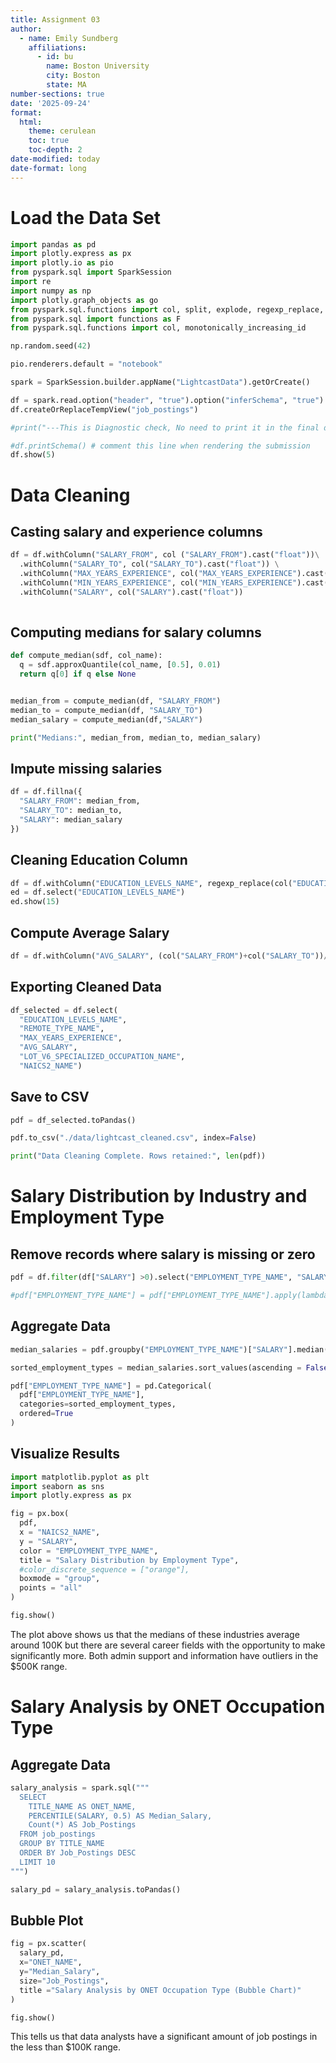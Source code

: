 ```yaml
---
title: Assignment 03
author:
  - name: Emily Sundberg
    affiliations:
      - id: bu
        name: Boston University
        city: Boston
        state: MA
number-sections: true
date: '2025-09-24'
format:
  html:
    theme: cerulean
    toc: true
    toc-depth: 2
date-modified: today
date-format: long
---
```


# Load the Data Set

```python
import pandas as pd
import plotly.express as px
import plotly.io as pio
from pyspark.sql import SparkSession
import re
import numpy as np
import plotly.graph_objects as go
from pyspark.sql.functions import col, split, explode, regexp_replace, transform, when
from pyspark.sql import functions as F
from pyspark.sql.functions import col, monotonically_increasing_id

np.random.seed(42)

pio.renderers.default = "notebook"

spark = SparkSession.builder.appName("LightcastData").getOrCreate()

df = spark.read.option("header", "true").option("inferSchema", "true").option("multiLine","true").option("escape", "\"").csv("/home/ubuntu/assignment-03-emily-sundberg-1/data/lightcast_job_postings.csv")
df.createOrReplaceTempView("job_postings")

#print("---This is Diagnostic check, No need to print it in the final doc---")

#df.printSchema() # comment this line when rendering the submission
df.show(5)

```

# Data Cleaning

## Casting salary and experience columns
```python

df = df.withColumn("SALARY_FROM", col ("SALARY_FROM").cast("float"))\
  .withColumn("SALARY_TO", col("SALARY_TO").cast("float")) \
  .withColumn("MAX_YEARS_EXPERIENCE", col("MAX_YEARS_EXPERIENCE").cast("float"))\
  .withColumn("MIN_YEARS_EXPERIENCE", col("MIN_YEARS_EXPERIENCE").cast("float"))\
  .withColumn("SALARY", col("SALARY").cast("float"))
  

```

## Computing medians for salary columns
```python
def compute_median(sdf, col_name):
  q = sdf.approxQuantile(col_name, [0.5], 0.01)
  return q[0] if q else None


median_from = compute_median(df, "SALARY_FROM")
median_to = compute_median(df, "SALARY_TO")
median_salary = compute_median(df,"SALARY")

print("Medians:", median_from, median_to, median_salary)

```
## Impute missing salaries

```python
df = df.fillna({
  "SALARY_FROM": median_from,
  "SALARY_TO": median_to,
  "SALARY": median_salary
})
```

## Cleaning Education Column

```python
df = df.withColumn("EDUCATION_LEVELS_NAME", regexp_replace(col("EDUCATION_LEVELS_NAME"), "[\n\r]", ""))
ed = df.select("EDUCATION_LEVELS_NAME")
ed.show(15)

```

## Compute Average Salary

```python
df = df.withColumn("AVG_SALARY", (col("SALARY_FROM")+col("SALARY_TO"))/2)

```


## Exporting Cleaned Data

```python
df_selected = df.select(
  "EDUCATION_LEVELS_NAME",
  "REMOTE_TYPE_NAME",
  "MAX_YEARS_EXPERIENCE",
  "AVG_SALARY",
  "LOT_V6_SPECIALIZED_OCCUPATION_NAME",
  "NAICS2_NAME")

```

## Save to CSV

```python
pdf = df_selected.toPandas()

pdf.to_csv("./data/lightcast_cleaned.csv", index=False)

print("Data Cleaning Complete. Rows retained:", len(pdf))
```

# Salary Distribution by Industry and Employment Type

## Remove records where salary is missing or zero

```python
pdf = df.filter(df["SALARY"] >0).select("EMPLOYMENT_TYPE_NAME", "SALARY","NAICS2_NAME").toPandas()

#pdf["EMPLOYMENT_TYPE_NAME"] = pdf["EMPLOYMENT_TYPE_NAME"].apply(lambda x: re.sub(r"[^\x00-\x7F]+","",x))
```

## Aggregate Data

```python

median_salaries = pdf.groupby("EMPLOYMENT_TYPE_NAME")["SALARY"].median()

sorted_employment_types = median_salaries.sort_values(ascending = False).index

pdf["EMPLOYMENT_TYPE_NAME"] = pd.Categorical(
  pdf["EMPLOYMENT_TYPE_NAME"],
  categories=sorted_employment_types,
  ordered=True
)

```
## Visualize Results

```python

import matplotlib.pyplot as plt
import seaborn as sns
import plotly.express as px

fig = px.box(
  pdf,
  x = "NAICS2_NAME",
  y = "SALARY",
  color = "EMPLOYMENT_TYPE_NAME",
  title = "Salary Distribution by Employment Type",
  #color_discrete_sequence = ["orange"],
  boxmode = "group",
  points = "all" 
)

fig.show()

```

The plot above shows us that the medians of these industries average around 100K but there are several career fields with the opportunity to make significantly more. Both admin support and information have outliers in the $500K range. 

# Salary Analysis by ONET Occupation Type

## Aggregate Data

```python
salary_analysis = spark.sql("""
  SELECT
    TITLE_NAME AS ONET_NAME,
    PERCENTILE(SALARY, 0.5) AS Median_Salary,
    Count(*) AS Job_Postings
  FROM job_postings
  GROUP BY TITLE_NAME
  ORDER BY Job_Postings DESC
  LIMIT 10
""")

salary_pd = salary_analysis.toPandas()

```

## Bubble Plot

```python
fig = px.scatter(
  salary_pd,
  x="ONET_NAME",
  y="Median_Salary",
  size="Job_Postings",
  title ="Salary Analysis by ONET Occupation Type (Bubble Chart)"
)

fig.show()
```

This tells us that data analysts have a significant amount of job postings in the less than $100K range. 


